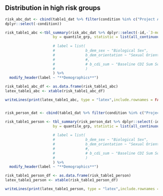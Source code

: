 ## Distribution in high risk groups

```r


risk_abc_dat <- cbind(table1_dat %>% filter(condition %in% c("Project ABC", "Placebo Control")),abc_cal_dat_copy %>% 
dplyr::select(-condition))

risk_table1_abc <-tbl_summary(risk_abc_dat %>% dplyr::select(-id,-`3-month CDI mean score`),
                      by = quantile_grp, statistic = list(all_continuous() ~ "{mean} ({sd})",
                                                                        all_categorical() ~ "{n} ({p}%)"), digits = all_continuous() ~ 2,
                      # label = list(
                      #              b_dem_sex ~ "Biological Sex",
                      #              b_dem_orientation ~ "Sexual Orientation"
                      #              #,
                      #              # b_cdi_sum ~ "Baseline CDI Sum Score (0-24)"
                      #              )
                      ) %>%
  modify_header(label ~ "**Demographics**") 

risk_table1_abc_df <- as.data.frame(risk_table1_abc)
latex_table1_abc <- xtable(risk_table1_abc_df)

writeLines(print(latex_table1_abc, type = "latex",include.rownames = FALSE), paste0("table1_df_abc_",Sys.Date(),".tex"))



```


```r

risk_person_dat <- cbind(table1_dat %>% filter(condition %in% c("Project Personality", "Placebo Control")),person_cal_dat_copy %>% dplyr::select(-condition))

risk_table1_person <- tbl_summary(risk_person_dat %>% dplyr::select(-id,-`3-month CDI mean score`),
                      by = quantile_grp, statistic = list(all_continuous() ~ "{mean} ({sd})",
                                                                        all_categorical() ~ "{n} ({p}%)"), digits = all_continuous() ~ 2,
                      # label = list(
                      #              b_dem_sex ~ "Biological Sex",
                      #              b_dem_orientation ~ "Sexual Orientation"
                      #              #,
                      #              # b_cdi_sum ~ "Baseline CDI Sum Score (0-24)"
                      #              )
                      ) %>%
  modify_header(label ~ "**Demographics**")

risk_table1_person_df <- as.data.frame(risk_table1_person)
latex_table1_person <- xtable(risk_table1_person_df)

writeLines(print(latex_table1_person, type = "latex",include.rownames = FALSE), paste0("table1_df_person_",Sys.Date(),".tex"))
```
